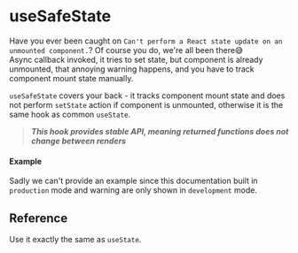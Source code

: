 
<Meta title="State/useSafeState" />

# useSafeState

Have you ever been caught on `Can't perform a React state update on an unmounted component.`? Of
course you do, we're all been there😅  
Async callback invoked, it tries to set state, but component is already unmounted, that annoying
warning happens, and you have to track component mount state manually.

`useSafeState` covers your back - it tracks component mount state and does not perform `setState`
action if component is unmounted, otherwise it is the same hook as common `useState`.

> **_This hook provides stable API, meaning returned functions does not change between renders_**

#### Example

Sadly we can't provide an example since this documentation built in `production` mode and warning
are only shown in `development` mode.

## Reference

Use it exactly the same as `useState`.
